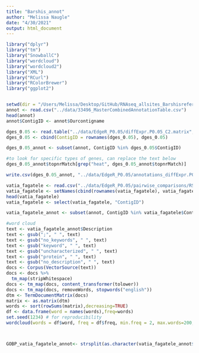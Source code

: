 ```yaml
---
title: "Barshis_annot"
author: "Melissa Naugle"
date: "4/30/2021"
output: html_document
---
```


```r
library("dplyr")
library("tm")
library("SnowballC")
library("wordcloud")
library("wordcloud2")
library("XML")
library("RCurl")
library("RColorBrewer")
library("ggplot2")


setwd(dir = "/Users/Melissa/Desktop/GitHub/RNAseq_allsites_Barshisreference/Scripts/")
annot <- read.csv("../data/33496_MasterCombinedAnnotationTable.csv")
head(annot)
annot$ContigID <- annot$Ourcontigname

dges_0.05 <- read.table("../data/EdgeR_P0.05/diffExpr.P0.05_C2.matrix", sep = "\t")
dges_0.05 <- cbind(ContigID = rownames(dges_0.05), dges_0.05)

```


```r
dges_0.05_annot <- subset(annot, ContigID %in% dges_0.05$ContigID)

#to look for specific types of genes, can replace the text below 
dges_0.05_annot$topnrMatch[grep("heat", dges_0.05_annot$topnrMatch)]

write.csv(dges_0.05_annot, "../data/EdgeR_P0.05/annotations_diffExpr.P0.05_allDEgenes.csv")

```

```r
vatia_fagatele <- read.csv("../data/EdgeR_P0.05/pairwise_comparisons/RSEM.isoform.counts.matrix.Ftele_H_vs_Vat_E.edgeR.DE_results.P0.05_C2.DE.subset", sep = "\t")
vatia_fagatele <- setNames(cbind(rownames(vatia_fagatele), vatia_fagatele, row.names = NULL), c("ContigID", colnames(vatia_fagatele)))
head(vatia_fagatele)
vatia_fagatele <- select(vatia_fagatele, "ContigID")

vatia_fagatele_annot <- subset(annot, ContigID %in% vatia_fagatele$ContigID)

#word cloud 
text <- vatia_fagatele_annot$Description
text <- gsub(";", " ", text)
text <- gsub("no_keywords", " ", text)
text <- gsub("keyword", " ", text)
text <- gsub("uncharacterized", " ", text)
text <- gsub("protein", " ", text)
text <- gsub("no_description", " ", text)
docs <- Corpus(VectorSource(text))
docs <- docs %>%
  tm_map(stripWhitespace) 
docs <- tm_map(docs, content_transformer(tolower))
docs <- tm_map(docs, removeWords, stopwords("english"))
dtm <- TermDocumentMatrix(docs) 
matrix <- as.matrix(dtm) 
words <- sort(rowSums(matrix),decreasing=TRUE) 
df <- data.frame(word = names(words),freq=words)
set.seed(1234) # for reproducibility 
wordcloud(words = df$word, freq = df$freq, min.freq = 2, max.words=200, random.order=FALSE, rot.per=0.15, colors=brewer.pal(8, "Dark2"))



GOBP_vatia_fagatele_annot<- strsplit(as.character(vatia_fagatele_annot$GOBP), split = ";")

```





